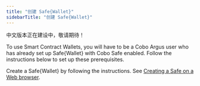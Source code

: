 ```yaml
---
title: "创建 Safe{Wallet}"
sidebarTitle: "创建 Safe{Wallet}"
---
```


<Warning>中文版本正在建设中，敬请期待！</Warning>

To use Smart Contract Wallets, you will have to be a Cobo Argus user who has already set up Safe&#123;Wallet&#125; with Cobo Safe enabled. Follow the instructions below to set up these prerequisites.

Create a Safe&#123;Wallet&#125; by following the instructions. See [Creating a Safe on a Web browser](https://help.safe.global/en/articles/40868-creating-a-safe-on-a-web-browser).
